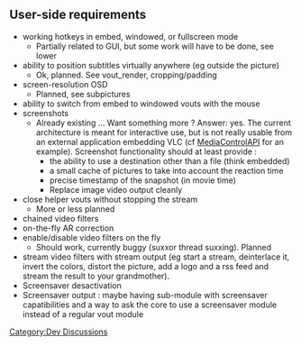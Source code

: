 == User-side requirements ==

* working hotkeys in embed, windowed, or fullscreen mode
** Partially related to GUI, but some work will have to be done, see lower
* ability to position subtitles virtually anywhere (eg outside the picture)
** Ok, planned. See vout_render, cropping/padding
* screen-resolution OSD
** Planned, see subpictures
* ability to switch from embed to windowed vouts with the mouse
* screenshots
** Already existing ... Want something more ? Answer: yes. The current architecture is meant for interactive use, but is not really usable from an external application embedding VLC (cf [[MediaControlAPI]]  for an example). Screenshot functionality should at least provide :
*** the ability to use a destination other than a file (think embedded)
*** a small cache of pictures to take into account the reaction time
*** precise timestamp of the snapshot (in movie time)
*** Replace image video output cleanly
* close helper vouts without stopping the stream
** More or less planned
* chained video filters
* on-the-fly AR correction
* enable/disable video filters on the fly
** Should work, currently buggy (suxxor thread suxxing). Planned
* stream video filters with stream output (eg start a stream, deinterlace it, invert the colors, distort the picture, add a logo and a rss feed and stream the result to your grandmother).
* Screensaver desactivation
* Screensaver output : maybe having sub-module with screensaver capatibilities and a way to ask the core to use a screensaver module instead of a regular vout module

[[Category:Dev Discussions]]